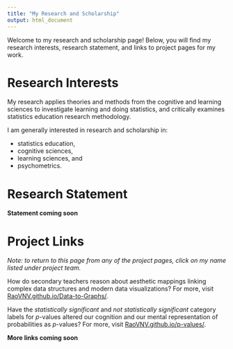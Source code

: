 ```yaml
---
title: "My Research and Scholarship"
output: html_document
---
```


Welcome to my research and scholarship page! Below, you will find my research interests, research statement, and links to project pages for my work. 

# Research Interests

My research applies theories and methods from the cognitive and learning sciences to investigate learning and doing statistics, and critically examines statistics education research methodology. 

I am generally interested in research and scholarship in: 

- statistics education,
- cognitive sciences,
- learning sciences, and
- psychometrics. 

# Research Statement

**Statement coming soon**

# Project Links

*Note: to return to this page from any of the project pages, click on my name listed under project team.*

How do secondary teachers reason about aesthetic mappings linking complex data structures and modern data visualizations? For more, visit [RaoVNV.github.io/Data-to-Graphs/](/Data-to-Graphs/). 

Have the *statistically significant* and *not statistically significant* category labels for *p*-values altered our cognition and our mental representation of probabilities as *p*-values? For more, visit [RaoVNV.github.io/p-values/](/p-values/).

**More links coming soon**